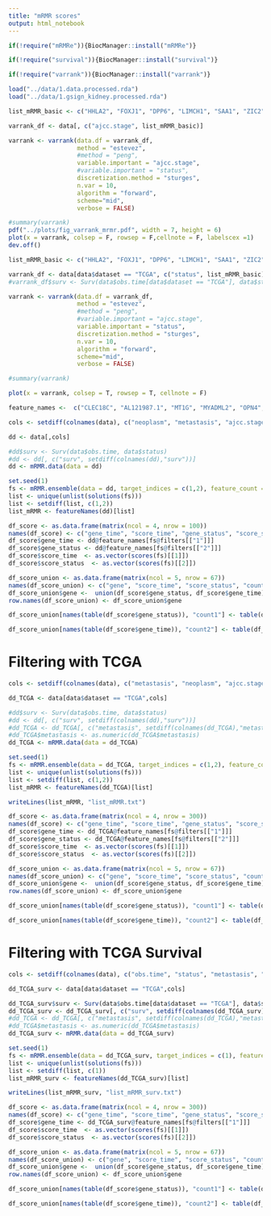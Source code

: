 ```yaml
---
title: "mRMR scores"
output: html_notebook
---
```

 

```r

if(!require("mRMRe")){BiocManager::install("mRMRe")}

if(!require("survival")){BiocManager::install("survival")}

if(!require("varrank")){BiocManager::install("varrank")}
```

```r
load("../data/1.data.processed.rda")
load("../data/1.gsign_kidney.processed.rda")
```


```r
list_mRMR_basic <- c("HHLA2", "FOXJ1", "DPP6", "LIMCH1", "SAA1", "ZIC2", "IL4", "OTX1", "AL353637.1", "GNB3")

varrank_df <- data[, c("ajcc.stage", list_mRMR_basic)]

varrank <- varrank(data.df = varrank_df, 
                   method = "estevez", 
                   #method = "peng",
                   variable.important = "ajcc.stage", 
                   #variable.important = "status", 
                   discretization.method = "sturges", 
                   n.var = 10,
                   algorithm = "forward", 
                   scheme="mid", 
                   verbose = FALSE)

#summary(varrank)
pdf("../plots/fig_varrank_mrmr.pdf", width = 7, height = 6)
plot(x = varrank, colsep = F, rowsep = F,cellnote = F, labelscex =1)
dev.off()
```

```r

list_mRMR_basic <- c("HHLA2", "FOXJ1", "DPP6", "LIMCH1", "SAA1", "ZIC2", "IL4", "OTX1", "AL353637.1", "GNB3")

varrank_df <- data[data$dataset == "TCGA", c("status", list_mRMR_basic)]   
#varrank_df$surv <- Surv(data$obs.time[data$dataset == "TCGA"], data$status[data$dataset == "TCGA"])

varrank <- varrank(data.df = varrank_df, 
                   method = "estevez", 
                   #method = "peng",
                   #variable.important = "ajcc.stage", 
                   variable.important = "status", 
                   discretization.method = "sturges", 
                   n.var = 10,
                   algorithm = "forward", 
                   scheme="mid", 
                   verbose = FALSE)

#summary(varrank)

plot(x = varrank, colsep = T, rowsep = T, cellnote = F)

```



```r

feature_names <-  c("CLEC18C", "AL121987.1", "MT1G", "MYADML2", "OPN4", "NFE4", "CASR", "AL138830.2", "AL391095.1", "ANXA8", "TPSD1", "AL357507.1", "ORM2", "LINC00865", "AC106047.1", "IDO1", "NR0B1", "CRH", "GNB3", "HHLA2", "FOXJ1", "GOLGA6L9", "DACH2", "LINC01732", "FLG", "LINC00896", "LINC01956", "EEF1DP5", "IGFN1", "DPP6", "HRH2", "SULT4A1", "AC078950.1", "AP000697.1", "PLG", "KLRC2", "KISS1", "C3orf85", "SAA1", "LINC00973", "MICG", "HOTAIRM1", "SEMA3G", "VSX1", "LINC01436", "ANKRD33", "AC002451.1", "CHAT", "AC093001.1",  "age", "ZIC2", "SLC16A12", "AR", "AL353637.1", "AC008663.1", "AC105384.2", "TNNT1", "AL355796.1", "BECN2", "AC091812.1", "IL4", "OTX1", "LINC00524", "WFDC3", "LIMCH1")

cols <- setdiff(colnames(data), c("neoplasm", "metastasis", "ajcc.stage", "dataset"))

dd <- data[,cols]       

#dd$surv <- Surv(data$obs.time, data$status)
#dd <- dd[, c("surv", setdiff(colnames(dd),"surv"))]
dd <- mRMR.data(data = dd)

set.seed(1)
fs <- mRMR.ensemble(data = dd, target_indices = c(1,2), feature_count = 20, solution_count = 10)
list <- unique(unlist(solutions(fs)))
list <- setdiff(list, c(1,2))
list_mRMR <- featureNames(dd)[list]

df_score <- as.data.frame(matrix(ncol = 4, nrow = 100))
names(df_score) <- c("gene_time", "score_time", "gene_status", "score_status")
df_score$gene_time <- dd@feature_names[fs@filters[["1"]]]
df_score$gene_status <- dd@feature_names[fs@filters[["2"]]]
df_score$score_time  <- as.vector(scores(fs)[[1]])
df_score$score_status  <- as.vector(scores(fs)[[2]])
```

```r

df_score_union <- as.data.frame(matrix(ncol = 5, nrow = 67))
names(df_score_union) <- c("gene", "score_time", "score_status", "count1", "count2")
df_score_union$gene <-  union(df_score$gene_status, df_score$gene_time)
row.names(df_score_union) <- df_score_union$gene

df_score_union[names(table(df_score$gene_status)), "count1"] <- table(df_score$gene_status)

df_score_union[names(table(df_score$gene_time)), "count2"] <- table(df_score$gene_time)

```

# Filtering with TCGA


```r

cols <- setdiff(colnames(data), c("metastasis", "neoplasm", "ajcc.stage", "dataset"))

dd_TCGA <- data[data$dataset == "TCGA",cols]       

#dd$surv <- Surv(data$obs.time, data$status)
#dd <- dd[, c("surv", setdiff(colnames(dd),"surv"))]
#dd_TCGA <- dd_TCGA[, c("metastasis", setdiff(colnames(dd_TCGA),"metastasis"))]
#dd_TCGA$metastasis <- as.numeric(dd_TCGA$metastasis)
dd_TCGA <- mRMR.data(data = dd_TCGA)

set.seed(1)
fs <- mRMR.ensemble(data = dd_TCGA, target_indices = c(1,2), feature_count = 30, solution_count = 10)
list <- unique(unlist(solutions(fs)))
list <- setdiff(list, c(1,2))
list_mRMR <- featureNames(dd_TCGA)[list]

writeLines(list_mRMR, "list_mRMR.txt")

df_score <- as.data.frame(matrix(ncol = 4, nrow = 300))
names(df_score) <- c("gene_time", "score_time", "gene_status", "score_status")
df_score$gene_time <- dd_TCGA@feature_names[fs@filters[["1"]]]
df_score$gene_status <- dd_TCGA@feature_names[fs@filters[["2"]]]
df_score$score_time  <- as.vector(scores(fs)[[1]])
df_score$score_status  <- as.vector(scores(fs)[[2]])
```

```r

df_score_union <- as.data.frame(matrix(ncol = 5, nrow = 67))
names(df_score_union) <- c("gene", "score_time", "score_status", "count1", "count2")
df_score_union$gene <-  union(df_score$gene_status, df_score$gene_time)
row.names(df_score_union) <- df_score_union$gene

df_score_union[names(table(df_score$gene_status)), "count1"] <- table(df_score$gene_status)

df_score_union[names(table(df_score$gene_time)), "count2"] <- table(df_score$gene_time)

```



# Filtering with TCGA Survival


```r

cols <- setdiff(colnames(data), c("obs.time", "status", "metastasis", "neoplasm", "ajcc.stage", "dataset"))

dd_TCGA_surv <- data[data$dataset == "TCGA",cols]       

dd_TCGA_surv$surv <- Surv(data$obs.time[data$dataset == "TCGA"], data$status[data$dataset == "TCGA"])
dd_TCGA_surv <- dd_TCGA_surv[, c("surv", setdiff(colnames(dd_TCGA_surv),"surv"))]
#dd_TCGA <- dd_TCGA[, c("metastasis", setdiff(colnames(dd_TCGA),"metastasis"))]
#dd_TCGA$metastasis <- as.numeric(dd_TCGA$metastasis)
dd_TCGA_surv <- mRMR.data(data = dd_TCGA_surv)

set.seed(1)
fs <- mRMR.ensemble(data = dd_TCGA_surv, target_indices = c(1), feature_count = 30, solution_count = 10)
list <- unique(unlist(solutions(fs)))
list <- setdiff(list, c(1))
list_mRMR_surv <- featureNames(dd_TCGA_surv)[list]

writeLines(list_mRMR_surv, "list_mRMR_surv.txt")

df_score <- as.data.frame(matrix(ncol = 4, nrow = 300))
names(df_score) <- c("gene_time", "score_time", "gene_status", "score_status")
df_score$gene_time <- dd_TCGA_surv@feature_names[fs@filters[["1"]]]
df_score$score_time  <- as.vector(scores(fs)[[1]])
df_score$score_status  <- as.vector(scores(fs)[[2]])
```

```r

df_score_union <- as.data.frame(matrix(ncol = 5, nrow = 67))
names(df_score_union) <- c("gene", "score_time", "score_status", "count1", "count2")
df_score_union$gene <-  union(df_score$gene_status, df_score$gene_time)
row.names(df_score_union) <- df_score_union$gene

df_score_union[names(table(df_score$gene_status)), "count1"] <- table(df_score$gene_status)

df_score_union[names(table(df_score$gene_time)), "count2"] <- table(df_score$gene_time)

```


